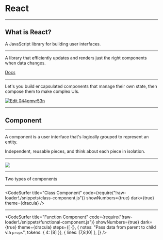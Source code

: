 

<Head>
  <title>React</title>
</Head>

# React

---

## What is React?

<Appear>
A JavaScript library for building user interfaces.
</Appear>

---

A library that efficiently updates and renders just the right components when data changes.

[Docs](https://reactjs.org/docs/rendering-elements.html#react-only-updates-whats-necessary)

---
Let's you build encapsulated components that manage their own state, then compose them to make complex UIs.

[![Edit 044qmvr53n](https://codesandbox.io/static/img/play-codesandbox.svg)](https://codesandbox.io/s/044qmvr53n)

---

## Component

---

A component is a user interface that's logically grouped to represent an entity.

Independent, reusable pieces, and think about each piece in isolation.

---

<Image src='images/components.png' size="200" />

---

Two types of components

---

<CodeSurfer
  title="Class Component"
  code={require("!raw-loader!./snippets/class-component.js")}
  showNumbers={true}
  dark={true}
  theme={dracula}
/>

---

<CodeSurfer
  title="Function Component"
  code={require("!raw-loader!./snippets/functional-component.js")}
  showNumbers={true}
  dark={true}
  theme={dracula}
  steps={[
    {},
    { notes: "Pass data from parent to child via `props`", tokens: { 4: [8] }},
    { lines: [7,8,10] },
  ]}
/>
